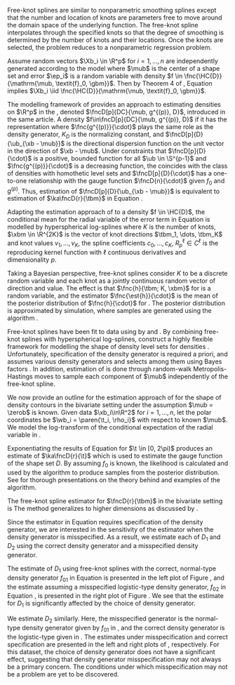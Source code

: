 

Free-knot splines are similar to nonparametric smoothing splines except that the number and location of knots are parameters free to move around the domain space of the underlying function. The free-knot spline interpolates through the specified knots so that the degree of smoothing is determined by the number of knots and their locations. Once the knots are selected, the problem reduces to a nonparametric regression problem.

Assume random vectors $\Xb_i \in \R^p$ for $i = 1, \dots, n$ are independently generated according to the model \eeq[free-knot]{
  \Xb_i = \mub + \ep_i,
} where $\mub$ is the center of a shape set and error $\ep_i$ is a random variable with density $f \in \fnc{\HC{D}}{\mathrm{\mub, \textit{f}_0, \gbm}}$. Then by Theorem 4 of \citet{Ferreira2005}, Equation \eqref{Eq:free-knot} implies $\Xb_i \iid \fnc{\HC{D}}{\mathrm{\mub, \textit{f}_0, \gbm}}$.

The modelling framework of \citet{Ferreira2005} provides an approach to estimating densities on $\R^p$ in the \ac{dcl}, denoted $\fncD[p]{DC}{\mub, g^{(p)}, D}$, introduced in the same article. A density $f\in\fncD[p]{DC}{\mub, g^{(p)}, D}$ if it has the representation \eqq{
  \fnc{f}{\xb} = \frac{1}{K_D}\fnc{g^{(p)}}{\dfrac{\twonorm{\xb - \mub}_2^2}{\fncD[p]{D}{\ub_{\xb - \mub}}}},
} where $\fnc{g^{(p)}}{\cdot}$ plays the same role as the density generator, $K_D$ is the normalizing constant, and $\fncD[p]{D}{\ub_{\xb - \mub}}$ is the directional dispersion function on the unit vector in the direction of $\xb - \mub$. Under constraints that $\fncD[p]{D}{\cdot}$ is a positive, bounded function for all $\ub \in \S^{p-1}$ and $\fnc{g^{(p)}}{\cdot}$ is a decreasing function, the \ac{dcl} coincides with the class of densities with homothetic level sets and $\fncD[p]{D}{\cdot}$ has a one-to-one relationship with the gauge function $\fncD{n}{\cdot}$ given $f_0$ and $g^{(p)}$. Thus, estimation of $\fncD[p]{D}{\ub_{\xb - \mub}}$ is equivalent to estimation of $\ka\fncD{r}{\tbm}$ in Equation \eqref{Eq:cond-mean}.

Adapting the estimation approach of \citet{Ferreira2005} to a density $f \in \HC{D}$, the conditional mean for the radial variable of the error term in Equation \eqref{Eq:free-knot} is modelled by hyperspherical log-splines \eeq[log-spline]{
  \fnc{\log}{\fnc{m}{\tbm}} = \fnc{h}{\tbm; K, \xbm} = c_0 + \sumto{k=1}{K}c_k\fnc{R^{\ell}_{p}}{\tbm|\tbm_k},
} where $K$ is the number of knots, $\xbm \in \R^{2K}$ is the vector of knot directions $\tbm_1, \dots, \tbm_K$ and knot values $v_1, \dots, v_K$, the spline coefficients $c_0, \dots, c_K$, $R^{\ell}_{p} \in C^{\ell}$ is the reproducing kernel function with $\ell$ continuous derivatives and dimensionality $p$.

Taking a Bayesian perspective, free-knot splines consider $K$ to be a discrete random variable and each knot as a jointly continuous random vector of direction and value. The effect is that $\fnc{h}{\tbm; K, \xbm}$ for \mbox{each $\tbm \in \O$} is a random variable, and the estimator $\fnc{\est{h}}{\cdot}$ is the mean of the posterior distribution of $\fnc{h}{\cdot}$ for \mbox{each $\tbm \in \O$}. The posterior distribution is approximated by simulation, where samples are generated using the \ac{rjmcmc} algorithm \citep{Green1995}.

Free-knot splines have been fit to data using \ac{rjmcmc} by \citet{Denison1998} and \mbox{\citet{DiMatteo2001}}. By combining free-knot splines with hyperspherical log-splines, \citet{Ferreira2005} construct a highly flexible framework for modelling the shape of density level sets for densities \mbox{in $\HC{D}$}. Unfortunately, specification of the density generator is required a priori, and \citet{Ferreira2005} assumes various density generators and selects among them using Bayes factors \citep{Kass1995}. In addition, estimation of \mbox{estimating $\mub$} is done through random-walk Metropolis-Hastings moves to sample each component of $\mub$ independently of the free-knot spline. 

We now provide an outline for the estimation approach of \citet{Ferreira2005} for the shape of density contours in the bivariate setting under the assumption $\mub = \zerob$ is known. Given data $\xb_i\in\R^2$ for $i=1, \dots, n$, let the polar coordinates be $\wb_i = \paren{\t_i, \rho_i}$ with respect to known $\mub$. We model the log-transform of the conditional expectation of the radial variable in \mbox{Equation \eqref{Eq:log-spline}}.

<!-- In $\R^2$, the $K$ knot directions are ordered so that $0 \leq \t_1 < \cdots < \t_K < 2\pi$, and the reproducing kernel is \eqq{ -->
<!--   R_{2}^{\ell}\paren{\t | \t_k} = \begin{cases} \dfrac{(-1)^{\ell/2}(2\pi)^{\ell+1}}{(\ell+2)!}\fnc{B_{\ell_2}}{\frac{\t-\t_k}{2\pi}} & \t \geq \t_k \\ -->
<!--   \\ -->
<!--     \dfrac{(-1)^{\ell/2}(2\pi)^{\ell+1}}{(\ell+2)!}\fnc{B_{\ell_2}}{\frac{\t-\t_k}{2\pi} + 1} & \t < \t_k, \end{cases} -->
<!-- } where $B_{\ell+2}$ is the Bernoulli polynomial of degree $\ell+2$ with domain $\t \in [0, 2\pi)$. Following the convention of \citet{Ferreira2005}, we use $\ell=2$ so the Bernoulli polynomial can be written explicitly as \eqq{ -->
<!--   \fnc{B_{4}}{x} = x^4 - 2x^3 + x^2 - \frac{1}{30}. -->
<!-- } -->

<!-- The piecewise nature of the kernel comes from the requirement $\t - \t_k \in [0, 2\pi)$.  -->

<!-- The unknown spline coefficients are calculated by solving the linear system \eeq[linear-system]{ -->
<!--   \bmat{\oneb_K & R \\ 0 & \oneb_K'}\cb = \bmat{\vb \\ 0}, -->
<!-- } where $\oneb_K \in \R^K$ is a vector of $1$'s, $\vb\in\R^{K+1}$ is a vector of the log-transformed knot values, and $R\in\R^{K\times K}$ is a matrix with entries $r_{ij}$ calculated from the knots, \eqq{ -->
<!--   r_{ij} = \begin{cases} -\dfrac{\pi^3}{3}\fnc{B_{4}}{\frac{\t_j-\t_i}{2\pi}} & \t_j \geq \t_i \\ -->
<!--   \\ -->
<!--     -\dfrac{\pi^3}{3}\fnc{B_{4}}{\frac{\t_j-\t_i}{2\pi}+1} & \t_j < \t_i. \end{cases} -->
<!-- } A simple algorithm for calculating matrix $R$ is to first create the $K\times K$ matrix with $i,j$ entry $(\t_j - \t_i)/2\pi$, add $2\pi$ to all entries below the diagonal, then apply the Bernoulli polynomial $\fnc{B_4}{x}$ to each entry and multiply by $-\pi^3/3$. -->

<!-- The unknown spline coefficients are calculated by solving the linear system \eeq[linear-system]{ -->
<!--   \bmat{\oneb_K & R \\ 0 & \oneb_K'}\cb = \bmat{\vb \\ 0}, -->
<!-- } where $\oneb_K \in \R^K$ is a vector of $1$'s, $\vb\in\R^{K+1}$ is a vector of the log-transformed knot values, and $R\in\R^{K\times K}$ is a matrix with entries $r_{ij} = \fnc{R_2^{\ell=2}}{\t_j|\t_i}$ calculated from the knots. -->

<!-- Exponentiating the results of Equation \eqref{Eq:log-spline} for $\t \in [0, 2\pi)$ produces an estimate of $\ka\fncD{r}{\t}$ which is used to estimate the gauge function of the shape set $D$. By assuming $f_0$ is known, we can calculate the likelihood which is an integral part of the \ac{rjmcmc} algorithm used in determining the probability of accepting or rejecting move proposals at each iteration. See the following papers for thorough presentations on the theory behind and examples of \ac{rjmcmc}: \citet{Green1995, Waagepetersen2001, Hastie2012}. -->

Exponentiating the results of Equation \eqref{Eq:log-spline} for $\t \in [0, 2\pi)$ produces an estimate of $\ka\fncD{r}{\t}$ which is used to estimate the gauge function of the shape set $D$. By assuming $f_0$ is known, the likelihood is calculated and used by the \ac{rjmcmc} algorithm to produce samples from the posterior distribution. See \citet{Green1995, Waagepetersen2001, Hastie2012} for thorough presentations on the theory behind and examples of the \ac{rjmcmc} algorithm.

<!-- In addition, the normalizing constant for a density generator can contain the volume of the estimated shape set. See derivations for $f_{01}$ and $f_{02}$ in Section \@ref(density-generator). The volume $\abs{\est{D}}$ is found numerically for the 2-dimensional case using the multiple integral transformation from the Cartesian to the polar plane, \begin{align*} -->
<!--   \iint_{\est{D}}\fnc{f}{x,y}dxdy &= \int_{0}^{2\pi}\int_{0}^{\est{r}(\t)}\fnc{f}{r\cos(\t), r\sin(\t)}rdrd\t -->
<!--     = \int_{0}^{2\pi}\int_{0}^{\est{r}(\t)}\est{r}(\t)d\est{r}(\t)d\t -->
<!--     = \frac{1}{2}\int_{0}^{2\pi}\brac{\est{r}(\t)}^2d\t, -->
<!--   \end{align*} -->
<!-- which is equivalent to an integral in one variable and thus easily approximated using numerical integration. -->

<!-- When numerically integrating to find $\abs{\est{D}}$, it is much more efficient to use the observations $\t_1, \dots, \t_n$ instead of a fine grid, but accuracy is sacrified and the amount of accuracy depends upon the sample size $n$. To minimize this loss, we use the midpoint rule for each approximating rectangle so that the height of the rectangle is the function $\est{r}(\t_i)$ evaluated at the midpoint of the endpoints of the rectangle. Since the widths of the rectangles are not equal, it is important to make sure the proper width $\Delta_i$ is aligned to the proper height $\est{r}(\t_i)$. Thus, \eqq{ -->
<!--   \Delta_i = \frac{\t_{i+1} - \t_{i-1}}{2}, \qquad \text{for all $i = 1, \dots, n$}, -->
<!-- } where $\t_{0} = \t_n - 2\pi$ and $\t_{n+1} = \t_1 + 2\pi$. As a result, the approximation is \eqq{ -->
<!--   \frac{1}{2}\int_{0}^{2\pi}\est{r}(\t)^2d\t \approx \sumto{i=1}{n}\est{r}(\t_i)^2\Delta_i. -->
<!-- } -->

<!-- We now briefly give an overview of the \ac{rjmcmc} algorithm. Let the current state of a Markov chain be specified by $\yb = \paren{K, \xbm}$, where $K$ is the number of knots and $\xbm \in \R^{2K}$ is the parameter vector for knot directions, $\paren{\t_1, \dots, \t_K} \in [0, 2\pi)^K$, and knot values $\paren{v_1, \dots, v_K} \in \R^K$. At each iteration of the \ac{rjmcmc} algorithm, there are 4 possible move proposals: -->

<!--   (i) a change to an existing knot's direction; -->
<!--   (i) a change to an existing knot's value; -->
<!--   (i) add a new knot; or -->
<!--   (i) remove an existing knot. -->

<!-- Proposals to change a knot's direction or value do not change the dimensionality of the model and are referred to as fixed-dimensional move types. Cross-dimensional move types are proposals to add a new knot or remove an existing knot. The probability of accepting a move proposal is referred to as the move probability. To calculate this probability, let $\fnc{\pi}{\yb}$ be the posterior density, where it is understood that this density is conditional on the data. The conditional joint density of the data given $\yb$ is $\fnc{p_{\Xb|\Yb}}{\xb|\yb}$, and the prior density for $\yb$ is $\fnc{p_{\Yb}}{\yb}$. The proposal density $\fnc{q_{\tilde{\Yb}|\Yb}}{\tilde{\yb}|\yb}$ is a conditional density for proposing a move to state $\tilde{\yb}$ given the current state $\yb$. and is calculated as \begin{align*} -->
<!--   \fnc{\a}{\tilde{\yb} | \yb} &= \mina{\dfrac{\fnc{\pi}{\tilde{\yb}}\fnc{q_{\tilde{\Yb}|\Yb}}{\yb|\tilde{\yb}}}{\fnc{\pi}{\yb}\fnc{q_{\tilde{\Yb}|\Yb}}{\tilde{\yb}|\yb}}, 1} \\ -->
<!--   &= \mina{\dfrac{\frac{1}{Z}\fnc{p_{\Xb|\Yb}}{\xb | \tilde{\yb}}\fnc{p_{\Yb}}{\tilde{\yb}}\fnc{q_{\tilde{\Yb}|\Yb}}{\yb|\tilde{\yb}}}{\frac{1}{Z}\fnc{p_{\Xb|\Yb}}{\xb | \yb}\fnc{p_{\Yb}}{\yb}\fnc{q_{\tilde{\Yb}|\Yb}}{\tilde{\yb}|\yb}}, 1} \\ -->
<!--   &= \mina{\dfrac{\fnc{p_{\Xb|\Yb}}{\xb | \tilde{\yb}}}{\fnc{p_{\Xb|\Yb}}{\xb | \yb}} \dfrac{\fnc{p_{\Yb}}{\tilde{\yb}}}{\fnc{p_{\Yb}}{\yb}}\dfrac{\fnc{q_{\tilde{\Yb}|\Yb}}{\yb|\tilde{\yb}}}{\fnc{q_{\tilde{\Yb}|\Yb}}{\tilde{\yb}|\yb}}, 1} \\ -->
<!--   &= \mina{\text{likelihood ratio} \times \text{prior ratio} \times \text{proposal ratio}, 1} \\ -->
<!--   &= \expo{\mina{\fnc{\log}{\text{likelihood ratio}} + \fnc{\log}{\text{prior ratio}} + \fnc{\log}{\text{proposal ratio}}, 0}}, -->
<!--   \end{align*} -->
<!-- where the log transformation is used for numerical precision. Cross-dimensional move probabilities also require a Jacobian term to account for the mapping between spaces of different dimensions, but is excluded above since this specific algorithm has a Jacobian of 1 \citep{Lindstrom2002}.  -->

<!-- The prior and proposal densities as well as the subsequent derivation of each ratio for each move type are presented in Appendix \@ref(App-freeknot). Since this discussion ultimately leads to the calculation of move-type proposal probabilities and acceptance probabilities, the definitions and calculations associated with these probabilities are also supplied in Appendix \@ref(App-freeknot). -->

The free-knot spline estimator for $\fncD{r}{\tbm}$ in the bivariate setting is \eeq[free-knot-estimator]{
  \fncD{FK}{\t} = \frac{1}{\maxa[\t\in[0, 2\pi)]{\fnc{\est{h}}{\t; K, \t_1, \dots, \t_K}}}\fnc{\est{h}}{\t; K, \t_1, \dots, \t_K}.
} The method generalizes to higher dimensions as discussed by \citet{Ferreira2005}.

Since the estimator in Equation \eqref{Eq:free-knot-estimator} requires specification of the density generator, we are interested in the sensitivity of the estimator when the density generator is misspecified. As a result, we estimate each of $D_1$ and $D_2$ using the correct density generator and a misspecified density generator.

The estimate of $D_1$ using free-knot splines with the correct, normal-type density generator $f_{01}$ in Equation \eqref{Eq:simulation-1} is presented in the left plot of Figure \ref{Fig:fks-plots-1}, and the estimate assuming a misspecified logistic-type density generator, $f_{02}$ in Equation \eqref{Eq:simulation-2}, is presented in the right plot of Figure \ref{Fig:fks-plots-1}. We see that the estimate for $D_1$ is significantly affected by the choice of density generator.

\begin{figure}
\begin{subfigure}{.5\textwidth}
\includegraphics[]{../Thesis/images/Sim01/rjmcmc.1.norm.png}
\end{subfigure}%
\begin{subfigure}{.5\textwidth}
\includegraphics[]{../Thesis/images/Sim01/rjmcmc.1.log.png}
\end{subfigure}
\caption{Free-knot spline estimate (in blue) of shape set $D_1$ (in grey) having gauge function in Equation \eqref{Eq:simulation-1} and 95\% credible intervals (in red) for the dataset simulated according to density $f_1$ in Equation \eqref{Eq:Simulation-1} when assuming a density generator of normal-type (left plot), $f_0 \propto e^{-r^2/2\s^2}$, and of logistic-type (right plot), $f_0 \propto e^{-r/\s}/(1 + e^{-r/\s})^2$; the true density generator is of normal-type}
\label{Fig:fks-plots-1}
\end{figure}

<!-- ![\label{Fig:sim-1-freeknot-correct} Free-knot spline estimate of $D_1$ with the 95% confidence region under the assumption of the correct, normal-type density generator](../Thesis/images/Sim01/rjmcmc.1.norm.png){width=80%} -->

<!-- ![\label{Fig:sim-1-freeknot-mis} Free-knot spline estimate of $D_1$ with the 95% confidence region when the true density generator is normal-type, but is misspecified as logistic-type](../Thesis/images/Sim01/rjmcmc.1.log.png){width=80%} -->

We estimate $D_2$ similarly. Here, the misspecified generator is the normal-type density generator given by $f_{01}$ in \mbox{Equation \eqref{Eq:simulation-1}}, and the correct density generator is the logistic-type given \mbox{by $f_{02}$} in \mbox{Equation \eqref{Eq:simulation-2}}. The estimates under misspecification and correct specification are presented in the left and right plots of \mbox{Figure \ref{Fig:fks-plots-2}}, respectively. For this dataset, the choice of density generator does not have a significant effect, suggesting that density generator misspecification may not always be a primary concern. The conditions under which misspecification may not be a problem are yet to be discovered.

\begin{figure}
\begin{subfigure}{.5\textwidth}
\includegraphics[]{../Thesis/images/Sim03/rjmcmc.3.norm.png}
\end{subfigure}%
\begin{subfigure}{.5\textwidth}
\includegraphics[]{../Thesis/images/Sim03/rjmcmc.3.log.png}
\end{subfigure}
\caption{Free-knot spline estimate (in blue) of shape set $D_2$ (in grey) having gauge function in Equation \eqref{Eq:simulation-2} and 95\% credible intervals (in red) for the dataset simulated according to density $f_2$ in Equation \eqref{Eq:Simulation-2} when assuming a density generator of normal-type (left plot), $f_0 \propto e^{-r^2/2\s^2}$, and of logistic-type (right plot), $f_0 \propto e^{-r/\s}/(1 + e^{-r/\s})^2$; the true density generator is of logistic-type}
\label{Fig:fks-plots-2}
\end{figure}

<!-- ![\label{Fig:sim-2-freeknot-mis} Free-knot spline estimate of $D_2$ with the 95% confidence region when the true density generator is logistic, but is misspecified as normal](../Thesis/images/rjmcmc.2.norm.png){width=80%} -->

<!-- ![\label{Fig:sim-2-freeknot-correct} Free-knot spline estimate of $D_2$ with the 95% confidence region under the assumption of the correct, logistic density generator](../Thesis/images/rjmcmc.2.log.png){width=80%} -->












